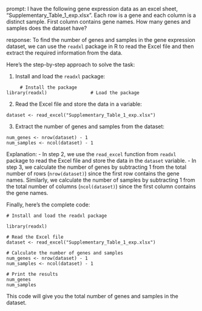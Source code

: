 prompt:
I have the following gene expression data as an excel sheet,  "Supplementary_Table_1_exp.xlsx". Each row is a gene and each column is a distinct sample. First column contains gene names. How many genes and samples does the dataset have?

response:
To find the number of genes and samples in the gene expression dataset, we can use the `readxl` package in R to read the Excel file and then extract the required information from the data.

Here's the step-by-step approach to solve the task:

1. Install and load the `readxl` package:
```
     # Install the package
library(readxl)                # Load the package
```

2. Read the Excel file and store the data in a variable:
```
dataset <- read_excel("Supplementary_Table_1_exp.xlsx")
```

3. Extract the number of genes and samples from the dataset:
```
num_genes <- nrow(dataset) - 1
num_samples <- ncol(dataset) - 1
```

Explanation:
- In step 2, we use the `read_excel` function from `readxl` package to read the Excel file and store the data in the `dataset` variable.
- In step 3, we calculate the number of genes by subtracting 1 from the total number of rows (`nrow(dataset)`) since the first row contains the gene names. Similarly, we calculate the number of samples by subtracting 1 from the total number of columns (`ncol(dataset)`) since the first column contains the gene names.

Finally, here's the complete code:
```
# Install and load the readxl package

library(readxl)

# Read the Excel file
dataset <- read_excel("Supplementary_Table_1_exp.xlsx")

# Calculate the number of genes and samples
num_genes <- nrow(dataset) - 1
num_samples <- ncol(dataset) - 1

# Print the results
num_genes
num_samples
```

This code will give you the total number of genes and samples in the dataset.
